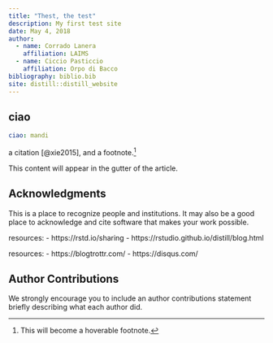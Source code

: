 ```yaml
---
title: "Thest, the test"
description: My first test site
date: May 4, 2018
author:
  - name: Corrado Lanera
    affiliation: LAIMS
  - name: Ciccio Pasticcio
    affiliation: Orpo di Bacco
bibliography: biblio.bib
site: distill::distill_website
---
```


## ciao



``` yaml
ciao: mandi

```
a citation [@xie2015], and a footnote.^[This will become a hoverable
footnote.]

<aside>
This content will appear in the gutter of the article.
</aside>


## Acknowledgments {.appendix}
This is a place to recognize people and institutions. It may also be a good place
to acknowledge and cite software that makes your work possible.

resources: 
- https://rstd.io/sharing
- https://rstudio.github.io/distill/blog.html

resources:
- https://blogtrottr.com/
- https://disqus.com/

## Author Contributions {.appendix}

We strongly encourage you to include an author contributions statement briefly 
describing what each author did.
